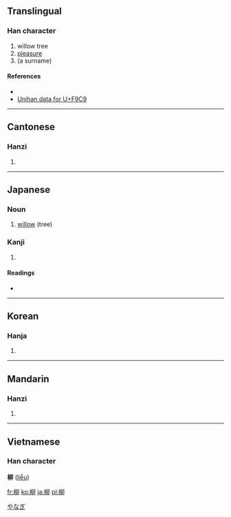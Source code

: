 ==Translingual==

===Han character===
{{Han char|rn=75|rad=木|as=05|sn=9|four=4792<sub>0</sub>|canj=木竹竹中 (DHHL)}}

# willow tree
# [[pleasure]]
# (a surname)

====References====
* {{Han ref|kx=0521.020|dkj=14662|dj=0909.010|hdz=21187.020|uh=67F3|ud=26611|bh=AC68|bd=44136}}
* [http://www.unicode.org/cgi-bin/GetUnihanData.pl?codepoint=F9C9 Unihan data for U+F9C9]

----

==Cantonese==

===Hanzi===
{{yue-hanzi|jyut=|y=lau5}}

# {{defn|Cantonese}}

----

==Japanese==

===Noun===
{{ja-noun|k|hira=やなぎ|rom=yanagi}}

# [[willow]] (tree)

===Kanji===
{{ja-kanji|grade=c|rs=木05}}

# {{defn|Japanese}}

====Readings====
* {{ja-readings|on=[[りゅう]] (ryū)|kun=[[やなぎ]] (yanagi)}}

[[Category:ja:Trees|やなぎ]]

----

==Korean==

===Hanja===
{{ko-hanja|hangeul=[[유]] ''or'' [[류]]|eumhun=|rv=yu ''or'' ryu|mr=yu ''or'' yu|y=yu ''or'' lyu|}}

# {{defn|Korean}}

----

==Mandarin==

===Hanzi===
{{cmn-hanzi|pin=[[liǔ]] ([[liu3]])|wg=liu<sup>3</sup>}}

# {{defn|Mandarin}}

----

==Vietnamese==
===Han character===
'''柳''' ([[liễu]])

[[fr:柳]]
[[ko:柳]]
[[ja:柳]]
[[pl:柳]]